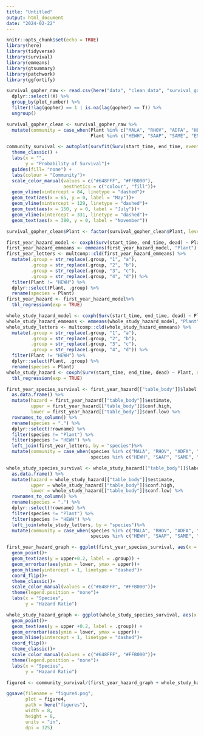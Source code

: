 ```yaml
---
title: "Untitled"
output: html_document
date: "2024-02-22"
---
```


```r
knitr::opts_chunk$set(echo = TRUE)
library(here)
library(tidyverse)
library(survival)
library(emmeans)
library(gtsummary)
library(patchwork)
library(ggfortify)
```

```r
survival_gopher_raw <- read.csv(here("data", "clean_data", "survival_gopher_raw.csv"))%>% 
  dplyr::select(!X) %>%  
  group_by(plot_number) %>% 
  filter(!lag(gopher) == 1 | is.na(lag(gopher) == T)) %>%
  ungroup()                   

survival_gopher_clean <- survival_gopher_raw %>%
  mutate(community = case_when(Plant %in% c("MALA", "RHOV", "ADFA", "HEAR", "CEOL") ~ "Chaparral",
                               Plant %in% c("HEWH", "SAAP", "SAME", "ENCA", "SANI") ~ "CSS"))

```

```r
community_survival <- autoplot(survfit(Surv(start_time, end_time, event = dead) ~ community, data = survival_gopher_clean, id = plot_number), censor.colour = "black") +
  theme_classic() +
  labs(x = "",
       y = "Probability of Survival")+
  guides(fill= "none") +
  labs(colour = "Community")+ 
  scale_color_manual(values = c("#648FFF", "#FFB000"),
                     aesthetics = c("colour", "fill"))+
  geom_vline(xintercept = 84, linetype = "dashed")+
  geom_text(aes(x = 65, y = 0, label = "May"))+
  geom_vline(xintercept = 129, linetype = "dashed")+
  geom_text(aes(x = 150, y = 0, label = "July"))+
  geom_vline(xintercept = 331, linetype = "dashed")+
  geom_text(aes(x = 380, y = 0, label = "November"))
```


```r
survival_gopher_clean$Plant <- factor(survival_gopher_clean$Plant, levels = c("HEWH", "RHOV", "ENCA", "ADFA", "SAME", "CEOL", "SANI", "MALA", "SAAP", "HEAR"))

first_year_hazard_model <- coxph(Surv(start_time, end_time, dead) ~ Plant, data = survival_gopher_clean %>% filter(end_time < 400), id = plot_number)
first_year_hazard_emmeans <- emmeans(first_year_hazard_model, "Plant")
first_year_letters <- multcomp::cld(first_year_hazard_emmeans) %>% 
  mutate(.group = str_replace(.group, "1", "a"),
         .group = str_replace(.group, "2", "b"),
         .group = str_replace(.group, "3", "c"),
         .group = str_replace(.group, "4", "d")) %>% 
  filter(Plant != "HEWH") %>% 
  dplyr::select(Plant, .group) %>% 
  rename(species = Plant)
first_year_hazard <- first_year_hazard_model%>%
  tbl_regression(exp = TRUE)

whole_study_hazard_model <- coxph(Surv(start_time, end_time, dead) ~ Plant, data = survival_gopher_clean, id = plot_number)
whole_study_hazard_emmeans <- emmeans(whole_study_hazard_model, "Plant")
whole_study_letters <- multcomp::cld(whole_study_hazard_emmeans) %>% 
  mutate(.group = str_replace(.group, "1", "a"),
         .group = str_replace(.group, "2", "b"),
         .group = str_replace(.group, "3", "c"),
         .group = str_replace(.group, "4", "d")) %>% 
  filter(Plant != "HEWH") %>% 
  dplyr::select(Plant, .group) %>% 
  rename(species = Plant)
whole_study_hazard <- coxph(Surv(start_time, end_time, dead) ~ Plant, data = survival_gopher_clean, id = plot_number) %>%
  tbl_regression(exp = TRUE)

first_year_species_survival <- first_year_hazard[["table_body"]]$label %>% 
  as.data.frame() %>% 
  mutate(hazard = first_year_hazard[["table_body"]]$estimate,
         upper = first_year_hazard[["table_body"]]$conf.high,
         lower = first_year_hazard[["table_body"]]$conf.low) %>% 
  rownames_to_column() %>% 
  rename(species = ".") %>% 
  dplyr::select(!rowname) %>% 
  filter(species != "Plant") %>% 
  filter(species != "HEWH") %>% 
  left_join(first_year_letters, by = "species")%>%
  mutate(community = case_when(species %in% c("MALA", "RHOV", "ADFA", "HEAR", "CEOL") ~ "Chaparral",
                               species %in% c("HEWH", "SAAP", "SAME", "ENCA", "SANI") ~ "CSS"))

whole_study_species_survival <- whole_study_hazard[["table_body"]]$label %>% 
  as.data.frame() %>% 
  mutate(hazard = whole_study_hazard[["table_body"]]$estimate,
         upper = whole_study_hazard[["table_body"]]$conf.high,
         lower = whole_study_hazard[["table_body"]]$conf.low) %>% 
  rownames_to_column() %>% 
  rename(species = ".") %>% 
  dplyr::select(!rowname) %>% 
  filter(species != "Plant") %>% 
  filter(species != "HEWH") %>% 
  left_join(whole_study_letters, by = "species")%>% 
  mutate(community = case_when(species %in% c("MALA", "RHOV", "ADFA", "HEAR", "CEOL") ~ "Chaparral",
                               species %in% c("HEWH", "SAAP", "SAME", "ENCA", "SANI") ~ "CSS"))

first_year_hazard_graph <- ggplot(first_year_species_survival, aes(x = fct_reorder(species, hazard), y = hazard, col = community))+
  geom_point()+
  geom_text(aes(y = upper+0.2, label = .group)) +
  geom_errorbar(aes(ymin = lower, ymax = upper))+
  geom_hline(yintercept = 1, linetype = "dashed")+
  coord_flip()+
  theme_classic()+
  scale_color_manual(values = c("#648FFF", "#FFB000"))+
  theme(legend.position = "none")+
  labs(x = "Species",
       y = "Hazard Ratio")

whole_study_hazard_graph <- ggplot(whole_study_species_survival, aes(x = fct_reorder(species, hazard), y = hazard, col = community))+
  geom_point()+
  geom_text(aes(y = upper +0.2, label = .group)) +
  geom_errorbar(aes(ymin = lower, ymax = upper))+
  geom_hline(yintercept = 1, linetype = "dashed")+
  coord_flip()+
  theme_classic()+
  scale_color_manual(values = c("#648FFF", "#FFB000"))+
  theme(legend.position = "none")+
  labs(x = "Species",
       y = "Hazard Ratio")

figure4 <- community_survival/(first_year_hazard_graph + whole_study_hazard_graph) + plot_annotation(tag_levels = "A")

ggsave(filename = "figure4.png",
       plot = figure4,
       path = here("figures"),
       width = 8,
       height = 8,
       units = "in",
       dpi = 325)
```


